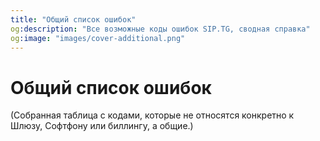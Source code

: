 ```yaml
---
title: "Общий список ошибок"
og:description: "Все возможные коды ошибок SIP.TG, сводная справка"
og:image: "images/cover-additional.png"
---
```


# Общий список ошибок

(Собранная таблица с кодами, которые не относятся конкретно к Шлюзу, Софтфону или биллингу, а общие.)


